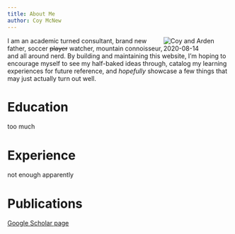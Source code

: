 ```yaml
---
title: About Me
author: Coy McNew
---
```


<img src="/./about_files/CoyArden_2020-08-14.jpeg" style="max-width:30%;min-width:40px;float:right;" alt="Coy and Arden 2020-08-14"/>

I am an academic turned consultant, brand new father, soccer ~~player~~ watcher, mountain connoisseur, and all around nerd.  By building and maintaining this website, I'm hoping to encourage myself to see my half-baked ideas through, catalog my learning experiences for future reference, and *hopefully* showcase a few things that may just actually turn out well.

# Education
too much

# Experience
not enough apparently

# Publications
[Google Scholar page](https://scholar.google.com/citations?user=tqJqwA4AAAAJ&hl=en&oi=ao)
